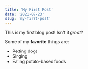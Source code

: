 ```yaml
---
title: 'My First Post'
date: '2021-07-23'
slug: 'my-first-post'
---
```


This is my first blog post! Isn't it _great_?

Some of my **favorite** things are:

- Petting dogs
- Singing
- Eating potato-based foods
